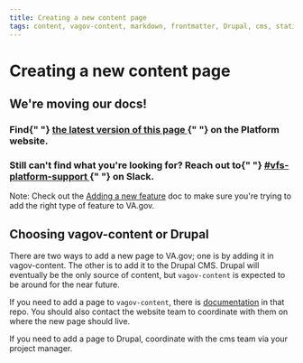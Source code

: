 ```yaml
---
title: Creating a new content page
tags: content, vagov-content, markdown, frontmatter, Drupal, cms, static
---
```


# Creating a new content page

<div class="deprecation-message">
  <h2>We're moving our docs!</h2>
  <h3>
    Find{" "}
    <a href="https://depo-platform-documentation.scrollhelp.site/developer-docs/Creating-a-new-content-page.1848737888.html">
      the latest version of this page
    </a>{" "}
    on the Platform website.
  </h3>
  <h3>
    Still can't find what you're looking for? Reach out to{" "}
    <a href="https://dsva.slack.com/archives/CBU0KDSB1">
      #vfs-platform-support
    </a>{" "}
    on Slack.
  </h3>
</div>

Note: Check out the [Adding a new feature](/getting-started/common-tasks/new-feature) doc to make sure you're trying to add the right type of feature to VA.gov.

## Choosing vagov-content or Drupal

There are two ways to add a new page to VA.gov; one is by adding it in vagov-content. The other is to add it to the Drupal CMS. Drupal will eventually be the only source of content, but `vagov-content` is expected to be around for the near future.

If you need to add a page to `vagov-content`, there is [documentation](https://github.com/department-of-veterans-affairs/vagov-content/blob/main/docs/index.md) in that repo. You should also contact the website team to coordinate with them on where the new page should live.

If you need to add a page to Drupal, coordinate with the cms team via your project manager.
